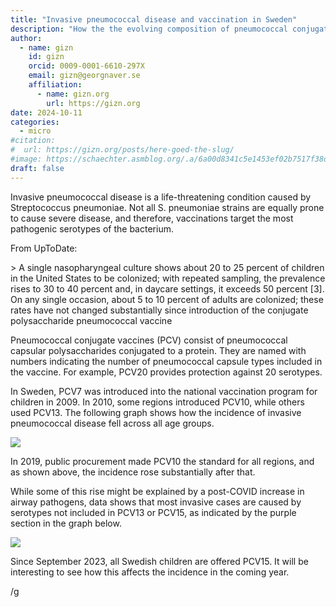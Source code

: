 ```yaml
---
title: "Invasive pneumococcal disease and vaccination in Sweden"
description: "How the the evolving composition of pneumococcal conjugate vaccines is affecting the epidemiology in Sweden."
author:
  - name: gizn
    id: gizn
    orcid: 0009-0001-6610-297X
    email: gizn@georgnaver.se
    affiliation: 
      - name: gizn.org
        url: https://gizn.org
date: 2024-10-11
categories:
  - micro
#citation: 
#  url: https://gizn.org/posts/here-goed-the-slug/ 
#image: https://schaechter.asmblog.org/.a/6a00d8341c5e1453ef02b7517f38da200b-800wi
draft: false 
---
```


Invasive pneumococcal disease is a life-threatening condition caused by Streptococcus pneumoniae. Not all S. pneumoniae strains are equally prone to cause severe disease, and therefore, vaccinations target the most pathogenic serotypes of the bacterium.

From UpToDate:

\> A single nasopharyngeal culture shows about 20 to 25 percent of children in the United States to be colonized; with repeated sampling, the prevalence rises to 30 to 40 percent and, in daycare settings, it exceeds 50 percent \[3\]. On any single occasion, about 5 to 10 percent of adults are colonized; these rates have not changed substantially since introduction of the conjugate polysaccharide pneumococcal vaccine

Pneumococcal conjugate vaccines (PCV) consist of pneumococcal capsular polysaccharides conjugated to a protein. They are named with numbers indicating the number of pneumococcal capsule types included in the vaccine. For example, PCV20 provides protection against 20 serotypes.

In Sweden, PCV7 was introduced into the national vaccination program for children in 2009. In 2010, some regions introduced PCV10, while others used PCV13. The following graph shows how the incidence of invasive pneumococcal disease fell across all age groups.

![](image-1.webp)

In 2019, public procurement made PCV10 the standard for all regions, and as shown above, the incidence rose substantially after that.

While some of this rise might be explained by a post-COVID increase in airway pathogens, data shows that most invasive cases are caused by serotypes not included in PCV13 or PCV15, as indicated by the purple section in the graph below.

![](image-2.webp)

Since September 2023, all Swedish children are offered PCV15. It will be interesting to see how this affects the incidence in the coming year.

/g
